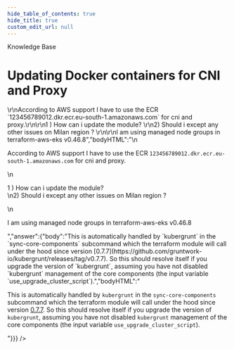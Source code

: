 ```yaml
---
hide_table_of_contents: true
hide_title: true
custom_edit_url: null
---
```



<CenterLayout>
<span class="title">Knowledge Base</span>
<h1>Updating Docker containers for CNI and Proxy</h1>
<GitHub json={{"id":"D_kwDOF8slf84AO98Q","number":259,"author":{"login":"pete0emerson"},"title":"Updating Docker containers for CNI and Proxy","body":"<!-- Zendesk:https://gruntwork.zendesk.com/agent/tickets/108202 -->\r\nAccording to AWS support I have to use the ECR `123456789012.dkr.ecr.eu-south-1.amazonaws.com` for cni and proxy.\r\n\r\n1 ) How can i update the module? \r\n2)  Should i except any other issues on Milan region ?  \r\n\r\nI am using managed node groups in terraform-aws-eks v0.46.8","bodyHTML":"\n<p dir=\"auto\">According to AWS support I have to use the ECR <code class=\"notranslate\">123456789012.dkr.ecr.eu-south-1.amazonaws.com</code> for cni and proxy.</p>\n<p dir=\"auto\">1 ) How can i update the module?<br>\n2)  Should i except any other issues on Milan region ?</p>\n<p dir=\"auto\">I am using managed node groups in terraform-aws-eks v0.46.8</p>","answer":{"body":"This is automatically handled by `kubergrunt` in the `sync-core-components` subcommand which the terraform module will call under the hood since version [0.7.7](https://github.com/gruntwork-io/kubergrunt/releases/tag/v0.7.7). So this should resolve itself if you upgrade the version of `kubergrunt`, assuming you have not disabled `kubergrunt` management of the core components (the input variable `use_upgrade_cluster_script`).","bodyHTML":"<p dir=\"auto\">This is automatically handled by <code class=\"notranslate\">kubergrunt</code> in the <code class=\"notranslate\">sync-core-components</code> subcommand which the terraform module will call under the hood since version <a href=\"https://github.com/gruntwork-io/kubergrunt/releases/tag/v0.7.7\">0.7.7</a>. So this should resolve itself if you upgrade the version of <code class=\"notranslate\">kubergrunt</code>, assuming you have not disabled <code class=\"notranslate\">kubergrunt</code> management of the core components (the input variable <code class=\"notranslate\">use_upgrade_cluster_script</code>).</p>"}}} />

</CenterLayout>
  

<!-- ##DOCS-SOURCER-START
{
  "sourcePlugin": "github-discussions",
  "hash": "c82157a948d3fdc79bdeafc37e27da25"
}
##DOCS-SOURCER-END -->
